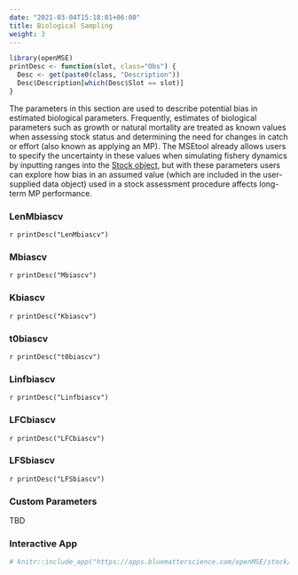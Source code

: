 ```yaml
---
date: "2021-03-04T15:18:01+06:00"
title: Biological Sampling
weight: 3
---
```


```r
library(openMSE)
printDesc <- function(slot, class="Obs") {
  Desc <- get(paste0(class, "Description"))
  Desc$Description[which(Desc$Slot == slot)]
}
```

The parameters in this section are used to describe potential bias in estimated biological parameters. Frequently, estimates of biological parameters such as growth or natural mortality are treated as known values when assessing stock status and determining the need for changes in catch or effort (also known as applying an MP). The MSEtool already allows users to specify the uncertainty in these values when simulating fishery dynamics by inputting ranges into the [Stock object](/object-stock), but with these parameters users can explore how bias in an assumed value (which are included in the user-supplied data object) used in a stock assessment procedure affects long-term MP performance.


### LenMbiascv
`r printDesc("LenMbiascv")` 

### Mbiascv 
`r printDesc("Mbiascv")`

### Kbiascv
`r printDesc("Kbiascv")`

### t0biascv
`r printDesc("t0biascv")`

### Linfbiascv
`r printDesc("Linfbiascv")`

### LFCbiascv
`r printDesc("LFCbiascv")`

### LFSbiascv
`r printDesc("LFSbiascv")`

### Custom Parameters
TBD 

### Interactive App

```r
# knitr::include_app("https://apps.bluematterscience.com/openMSE/stock/mortality",height="950px") 
```
